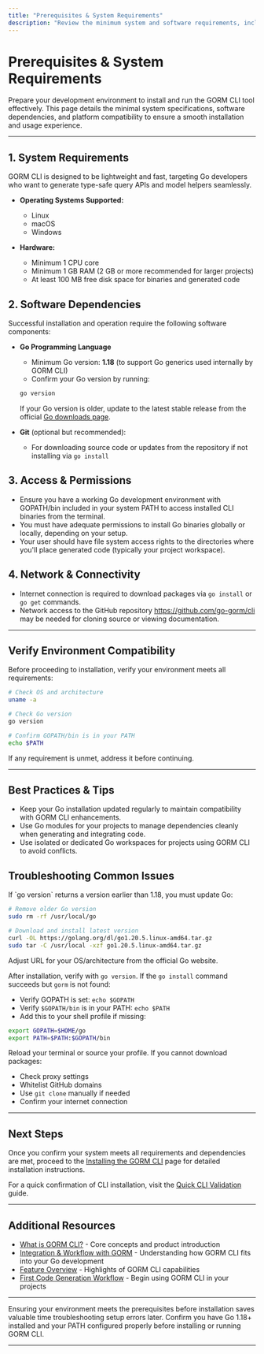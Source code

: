 ```yaml
---
title: "Prerequisites & System Requirements"
description: "Review the minimum system and software requirements, including Go version prerequisites and platform compatibility. Ensure your development environment is ready before installation."
---
```


# Prerequisites & System Requirements

Prepare your development environment to install and run the GORM CLI tool effectively. This page details the minimal system specifications, software dependencies, and platform compatibility to ensure a smooth installation and usage experience.

---

## 1. System Requirements

GORM CLI is designed to be lightweight and fast, targeting Go developers who want to generate type-safe query APIs and model helpers seamlessly.

- **Operating Systems Supported:** 
  - Linux
  - macOS
  - Windows 

- **Hardware:** 
  - Minimum 1 CPU core
  - Minimum 1 GB RAM (2 GB or more recommended for larger projects)
  - At least 100 MB free disk space for binaries and generated code


## 2. Software Dependencies

Successful installation and operation require the following software components:

- **Go Programming Language**
  - Minimum Go version: **1.18** (to support Go generics used internally by GORM CLI)
  - Confirm your Go version by running:

  ```bash
  go version
  ```
  
  If your Go version is older, update to the latest stable release from the official [Go downloads page](https://golang.org/dl/).

- **Git** (optional but recommended):
  - For downloading source code or updates from the repository if not installing via `go install`


## 3. Access & Permissions

- Ensure you have a working Go development environment with GOPATH/bin included in your system PATH to access installed CLI binaries from the terminal.
- You must have adequate permissions to install Go binaries globally or locally, depending on your setup.
- Your user should have file system access rights to the directories where you'll place generated code (typically your project workspace).


## 4. Network & Connectivity

- Internet connection is required to download packages via `go install` or `go get` commands.
- Network access to the GitHub repository https://github.com/go-gorm/cli may be needed for cloning source or viewing documentation.


---

## Verify Environment Compatibility

Before proceeding to installation, verify your environment meets all requirements:

```bash
# Check OS and architecture
uname -a

# Check Go version
go version

# Confirm GOPATH/bin is in your PATH
echo $PATH
```

If any requirement is unmet, address it before continuing.

---

## Best Practices & Tips

- Keep your Go installation updated regularly to maintain compatibility with GORM CLI enhancements.
- Use Go modules for your projects to manage dependencies cleanly when generating and integrating code.
- Use isolated or dedicated Go workspaces for projects using GORM CLI to avoid conflicts.


## Troubleshooting Common Issues

<AccordionGroup title="Common Prerequisite Issues & Solutions">
<Accordion title="Go Version Too Low">
If `go version` returns a version earlier than 1.18, you must update Go:

```bash
# Remove older Go version
sudo rm -rf /usr/local/go

# Download and install latest version
curl -OL https://golang.org/dl/go1.20.5.linux-amd64.tar.gz
sudo tar -C /usr/local -xzf go1.20.5.linux-amd64.tar.gz
```

Adjust URL for your OS/architecture from the official Go website.

After installation, verify with `go version`.
</Accordion>
<Accordion title="GOPATH or PATH Not Set Correctly">
If the `go install` command succeeds but `gorm` is not found:

- Verify GOPATH is set: `echo $GOPATH`
- Verify `$GOPATH/bin` is in your PATH: `echo $PATH`
- Add this to your shell profile if missing:

```bash
export GOPATH=$HOME/go
export PATH=$PATH:$GOPATH/bin
```

Reload your terminal or source your profile.
</Accordion>
<Accordion title="Firewall or Network Blocking Downloads">
If you cannot download packages:

- Check proxy settings
- Whitelist GitHub domains
- Use `git clone` manually if needed
- Confirm your internet connection
</Accordion>
</AccordionGroup>

---

## Next Steps

Once you confirm your system meets all requirements and dependencies are met, proceed to the [Installing the GORM CLI](../installation-cli) page for detailed installation instructions.

For a quick confirmation of CLI installation, visit the [Quick CLI Validation](../cli-quick-validation) guide.

---

## Additional Resources

- [What is GORM CLI?](../../overview/product-intro-core-concepts/what-is-gorm-cli) - Core concepts and product introduction
- [Integration & Workflow with GORM](../../overview/architecture-and-integrations/integration-workflow) - Understanding how GORM CLI fits into your Go development
- [Feature Overview](../../overview/feature-highlights/feature-overview) - Highlights of GORM CLI capabilities
- [First Code Generation Workflow](../../getting-started/first-codegen-workflow/prepare-models-interfaces) - Begin using GORM CLI in your projects

---

<Tip>
Ensuring your environment meets the prerequisites before installation saves valuable time troubleshooting setup errors later.
</Tip>

<Check>
Confirm you have Go 1.18+ installed and your PATH configured properly before installing or running GORM CLI.
</Check>

---
